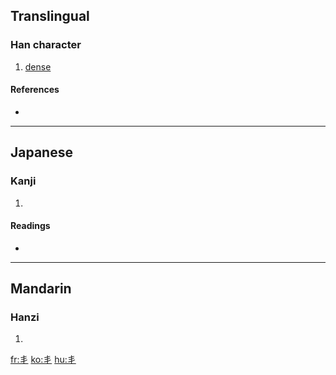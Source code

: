 ==Translingual==

===Han character===
{{Han char|rn=2|rad=丨|as=03|sn=4|four=|canj=手十 (QJ), X手十 (XQJ)}}

# [[dense]]

====References====
* {{Han ref|kx=0079.070|dkj=00075|dj=0161.020|hdz=10028.080|uh=4E2F|ud=20015}}

----

==Japanese==

===Kanji===
{{ja-kanji|grade=|rs=丨03}}

# {{defn|Japanese|sort=丨03}}

====Readings====
* {{ja-readings|on=[[かい]] (kai)|kun=[[さんらんする]] (sanransuru)}}

----

==Mandarin==

===Hanzi===
{{cmn-hanzi|pin=[[jiè]] ([[jie4]])|wg=chieh<sup>4</sup>}}

# {{defn|Mandarin|sort=丨03}}

[[fr:丯]]
[[ko:丯]]
[[hu:丯]]